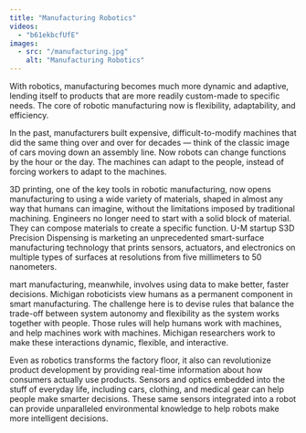 ```yaml
---
title: "Manufacturing Robotics"
videos:
  - "b61ekbcfUfE"
images:
  - src: "/manufacturing.jpg"
    alt: "Manufacturing Robotics"
---
```


With robotics, manufacturing becomes much more dynamic and adaptive, lending itself to products that are more readily custom-made to specific needs. The core of robotic manufacturing now is flexibility, adaptability, and efficiency.

<VideoRight 
  url="https://youtu.be/b61ekbcfUfE"
  caption="This research adds real time sensor data to previously generated 3D models to adjust a robot’s planned construction action."
/>
In the past, manufacturers built expensive, difficult-to-modify machines that did the same thing over and over for decades — think of the classic image of cars moving down an assembly line. Now robots can change functions by the hour or the day. The machines can adapt to the people, instead of forcing workers to adapt to the machines.

3D printing, one of the key tools in robotic manufacturing, now opens manufacturing to using a wide variety of materials, shaped in almost any way that humans can imagine, without the limitations imposed by traditional machining. Engineers no longer need to start with a solid block of material. They can compose materials to create a specific function. U-M startup S3D Precision Dispensing is marketing an unprecedented smart-surface manufacturing technology that prints sensors, actuators, and electronics on multiple types of surfaces at resolutions from five millimeters to 50 nanometers.

mart manufacturing, meanwhile, involves using data to make better, faster decisions. Michigan roboticists view humans as a permanent component in smart manufacturing. The challenge here is to devise rules that balance the trade-off between system autonomy and flexibility as the system works together with people. Those rules will help humans work with machines, and help machines work with machines. Michigan researchers work to make these interactions dynamic, flexible, and interactive.

Even as robotics transforms the factory floor, it also can revolutionize product development by providing real-time information about how consumers actually use products. Sensors and optics embedded into the stuff of everyday life, including cars, clothing, and medical gear can help people make smarter decisions. These same sensors integrated into a robot can provide unparalleled environmental knowledge to help robots make more intelligent decisions.  